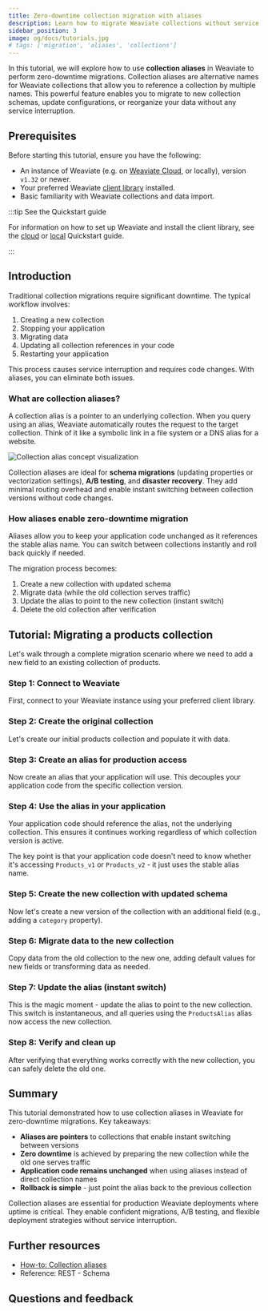 ```yaml
---
title: Zero-downtime collection migration with aliases
description: Learn how to migrate Weaviate collections without service interruption using aliases
sidebar_position: 3
image: og/docs/tutorials.jpg
# tags: ['migration', 'aliases', 'collections']
---
```



In this tutorial, we will explore how to use **collection aliases** in Weaviate to perform zero-downtime migrations. Collection aliases are alternative names for Weaviate collections that allow you to reference a collection by multiple names. This powerful feature enables you to migrate to new collection schemas, update configurations, or reorganize your data without any service interruption.

## Prerequisites

Before starting this tutorial, ensure you have the following:

- An instance of Weaviate (e.g. on [Weaviate Cloud](https://weaviate.io/go/console?utm_source=docs&utm_content=tutorial), or locally), version `v1.32` or newer.
- Your preferred Weaviate [client library](../client-libraries/index.mdx) installed.
- Basic familiarity with Weaviate collections and data import.

:::tip See the Quickstart guide

For information on how to set up Weaviate and install the client library, see the [cloud](../quickstart/index.md) or [local](../quickstart/local.md) Quickstart guide.

:::

## Introduction

Traditional collection migrations require significant downtime. The typical workflow involves:

1. Creating a new collection
2. Stopping your application
3. Migrating data
4. Updating all collection references in your code
5. Restarting your application

This process causes service interruption and requires code changes. With aliases, you can eliminate both issues.

### What are collection aliases?

A collection alias is a pointer to an underlying collection. When you query using an alias, Weaviate automatically routes the request to the target collection. Think of it like a symbolic link in a file system or a DNS alias for a website.

![Collection alias concept visualization](./_includes/collection_alias_tutorial.png "Collection alias concept visualization")

Collection aliases are ideal for **schema migrations** (updating properties or vectorization settings), **A/B testing**, and **disaster recovery**. They add minimal routing overhead and enable instant switching between collection versions without code changes.


<CollectionAliasUsage />

### How aliases enable zero-downtime migration

Aliases allow you to keep your application code unchanged as it references the stable alias name. You can switch between collections instantly and roll back quickly if needed.

The migration process becomes:

1. Create a new collection with updated schema
2. Migrate data (while the old collection serves traffic)
3. Update the alias to point to the new collection (instant switch)
4. Delete the old collection after verification

## Tutorial: Migrating a products collection

Let's walk through a complete migration scenario where we need to add a new field to an existing collection of products.

### Step 1: Connect to Weaviate

First, connect to your Weaviate instance using your preferred client library.

<Tabs className="code" groupId="languages">
  <TabItem value="py" label="Python">
    <FilteredTextBlock
      text={PyCode}
      startMarker="# START ConnectToWeaviate"
      endMarker="# END ConnectToWeaviate"
      language="py"
    />
  </TabItem>
  <TabItem value="ts" label="JavaScript/TypeScript">
    <FilteredTextBlock
      text={TSCode}
      startMarker="// START ConnectToWeaviate"
      endMarker="// END ConnectToWeaviate"
      language="ts"
    />
  </TabItem>
  <TabItem value="java" label="Java">
    <FilteredTextBlock
      text={JavaCode}
      startMarker="// START ConnectToWeaviate"
      endMarker="// END ConnectToWeaviate"
      language="java"
    />
  </TabItem>
  <TabItem value="go" label="Go">
    <FilteredTextBlock
      text={GoCode}
      startMarker="// START ConnectToWeaviate"
      endMarker="// END ConnectToWeaviate"
      language="go"
    />
  </TabItem>
</Tabs>

### Step 2: Create the original collection

Let's create our initial products collection and populate it with data.

<Tabs className="code" groupId="languages">
  <TabItem value="py" label="Python">
    <FilteredTextBlock
      text={PyCode}
      startMarker="# START Step1CreateOriginal"
      endMarker="# END Step1CreateOriginal"
      language="py"
    />
  </TabItem>
  <TabItem value="ts" label="JavaScript/TypeScript">
    <FilteredTextBlock
      text={TSCode}
      startMarker="// START Step1CreateOriginal"
      endMarker="// END Step1CreateOriginal"
      language="ts"
    />
  </TabItem>
  <TabItem value="java" label="Java">
    <FilteredTextBlock
      text={JavaCode}
      startMarker="// START Step1CreateOriginal"
      endMarker="// END Step1CreateOriginal"
      language="java"
    />
  </TabItem>
  <TabItem value="go" label="Go">
    <FilteredTextBlock
      text={GoCode}
      startMarker="// START Step1CreateOriginal"
      endMarker="// END Step1CreateOriginal"
      language="go"
    />
  </TabItem>
</Tabs>

### Step 3: Create an alias for production access

Now create an alias that your application will use. This decouples your application code from the specific collection version.

<Tabs className="code" groupId="languages">
  <TabItem value="py" label="Python">
    <FilteredTextBlock
      text={PyCode}
      startMarker="# START Step2CreateAlias"
      endMarker="# END Step2CreateAlias"
      language="py"
    />
  </TabItem>
  <TabItem value="ts" label="JavaScript/TypeScript">
    <FilteredTextBlock
      text={TSCode}
      startMarker="// START Step2CreateAlias"
      endMarker="// END Step2CreateAlias"
      language="ts"
    />
  </TabItem>
  <TabItem value="java" label="Java">
    <FilteredTextBlock
      text={JavaCode}
      startMarker="// START Step2CreateAlias"
      endMarker="// END Step2CreateAlias"
      language="java"
    />
  </TabItem>
  <TabItem value="go" label="Go">
    <FilteredTextBlock
      text={GoCode}
      startMarker="// START Step2CreateAlias"
      endMarker="// END Step2CreateAlias"
      language="go"
    />
  </TabItem>
</Tabs>

### Step 4: Use the alias in your application

Your application code should reference the alias, not the underlying collection. This ensures it continues working regardless of which collection version is active.

<Tabs className="code" groupId="languages">
  <TabItem value="py" label="Python">
    <FilteredTextBlock
      text={PyCode}
      startMarker="# START MigrationUseAlias"
      endMarker="# END MigrationUseAlias"
      language="py"
    />
  </TabItem>
  <TabItem value="ts" label="JavaScript/TypeScript">
    <FilteredTextBlock
      text={TSCode}
      startMarker="// START MigrationUseAlias"
      endMarker="// END MigrationUseAlias"
      language="ts"
    />
  </TabItem>
  <TabItem value="java" label="Java">
    <FilteredTextBlock
      text={JavaCode}
      startMarker="// START MigrationUseAlias"
      endMarker="// END MigrationUseAlias"
      language="java"
    />
  </TabItem>
  <TabItem value="go" label="Go">
    <FilteredTextBlock
      text={GoCode}
      startMarker="// START MigrationUseAlias"
      endMarker="// END MigrationUseAlias"
      language="go"
    />
  </TabItem>
</Tabs>

The key point is that your application code doesn't need to know whether it's accessing `Products_v1` or `Products_v2` - it just uses the stable alias name.

### Step 5: Create the new collection with updated schema

Now let's create a new version of the collection with an additional field (e.g., adding a `category` property).

<Tabs className="code" groupId="languages">
  <TabItem value="py" label="Python">
    <FilteredTextBlock
      text={PyCode}
      startMarker="# START Step3NewCollection"
      endMarker="# END Step3NewCollection"
      language="py"
    />
  </TabItem>
  <TabItem value="ts" label="JavaScript/TypeScript">
    <FilteredTextBlock
      text={TSCode}
      startMarker="// START Step3NewCollection"
      endMarker="// END Step3NewCollection"
      language="ts"
    />
  </TabItem>
  <TabItem value="java" label="Java">
    <FilteredTextBlock
      text={JavaCode}
      startMarker="// START Step3NewCollection"
      endMarker="// END Step3NewCollection"
      language="java"
    />
  </TabItem>
  <TabItem value="go" label="Go">
    <FilteredTextBlock
      text={GoCode}
      startMarker="// START Step3NewCollection"
      endMarker="// END Step3NewCollection"
      language="go"
    />
  </TabItem>
</Tabs>

### Step 6: Migrate data to the new collection

Copy data from the old collection to the new one, adding default values for new fields or transforming data as needed.

<Tabs className="code" groupId="languages">
  <TabItem value="py" label="Python">
    <FilteredTextBlock
      text={PyCode}
      startMarker="# START Step4MigrateData"
      endMarker="# END Step4MigrateData"
      language="py"
    />
  </TabItem>
  <TabItem value="ts" label="JavaScript/TypeScript">
    <FilteredTextBlock
      text={TSCode}
      startMarker="// START Step4MigrateData"
      endMarker="// END Step4MigrateData"
      language="ts"
    />
  </TabItem>
  <TabItem value="java" label="Java">
    <FilteredTextBlock
      text={JavaCode}
      startMarker="// START Step4MigrateData"
      endMarker="// END Step4MigrateData"
      language="java"
    />
  </TabItem>
  <TabItem value="go" label="Go">
    <FilteredTextBlock
      text={GoCode}
      startMarker="// START Step4MigrateData"
      endMarker="// END Step4MigrateData"
      language="go"
    />
  </TabItem>
</Tabs>

### Step 7: Update the alias (instant switch)

This is the magic moment - update the alias to point to the new collection. This switch is instantaneous, and all queries using the `ProductsAlias` alias now access the new collection.

<Tabs className="code" groupId="languages">
  <TabItem value="py" label="Python">
    <FilteredTextBlock
      text={PyCode}
      startMarker="# START Step5UpdateAlias"
      endMarker="# END Step5UpdateAlias"
      language="py"
    />
  </TabItem>
  <TabItem value="ts" label="JavaScript/TypeScript">
    <FilteredTextBlock
      text={TSCode}
      startMarker="// START Step5UpdateAlias"
      endMarker="// END Step5UpdateAlias"
      language="ts"
    />
  </TabItem>
  <TabItem value="java" label="Java">
    <FilteredTextBlock
      text={JavaCode}
      startMarker="// START Step5UpdateAlias"
      endMarker="// END Step5UpdateAlias"
      language="java"
    />
  </TabItem>
  <TabItem value="go" label="Go">
    <FilteredTextBlock
      text={GoCode}
      startMarker="// START Step5UpdateAlias"
      endMarker="// END Step5UpdateAlias"
      language="go"
    />
  </TabItem>
</Tabs>

### Step 8: Verify and clean up

After verifying that everything works correctly with the new collection, you can safely delete the old one.

<Tabs className="code" groupId="languages">
  <TabItem value="py" label="Python">
    <FilteredTextBlock
      text={PyCode}
      startMarker="# START Step6Cleanup"
      endMarker="# END Step6Cleanup"
      language="py"
    />
  </TabItem>
  <TabItem value="ts" label="JavaScript/TypeScript">
    <FilteredTextBlock
      text={TSCode}
      startMarker="// START Step6Cleanup"
      endMarker="// END Step6Cleanup"
      language="ts"
    />
  </TabItem>
  <TabItem value="java" label="Java">
    <FilteredTextBlock
      text={JavaCode}
      startMarker="// START Step6Cleanup"
      endMarker="// END Step6Cleanup"
      language="java"
    />
  </TabItem>
  <TabItem value="go" label="Go">
    <FilteredTextBlock
      text={GoCode}
      startMarker="// START Step6Cleanup"
      endMarker="// END Step6Cleanup"
      language="go"
    />
  </TabItem>
</Tabs>

## Summary

This tutorial demonstrated how to use collection aliases in Weaviate for zero-downtime migrations. Key takeaways:

- **Aliases are pointers** to collections that enable instant switching between versions
- **Zero downtime** is achieved by preparing the new collection while the old one serves traffic
- **Application code remains unchanged** when using aliases instead of direct collection names
- **Rollback is simple** - just point the alias back to the previous collection

Collection aliases are essential for production Weaviate deployments where uptime is critical. They enable confident migrations, A/B testing, and flexible deployment strategies without service interruption.

## Further resources

- [How-to: Collection aliases](../manage-collections/collection-aliases.mdx)
- <SkipLink href="/weaviate/api/rest#tag/schema">
    Reference: REST - Schema
  </SkipLink>

## Questions and feedback


<DocsFeedback />

